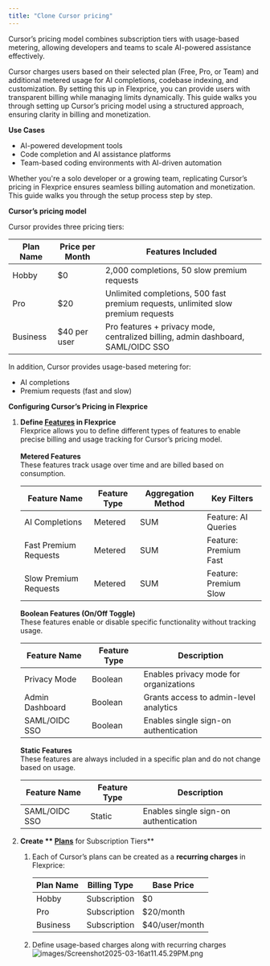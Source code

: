 ```yaml
---
title: "Clone Cursor pricing"
---
```


Cursor’s pricing model combines subscription tiers with usage-based metering, allowing developers and teams to scale AI-powered assistance effectively.

Cursor charges users based on their selected plan (Free, Pro, or Team) and additional metered usage for AI completions, codebase indexing, and customization. By setting this up in Flexprice, you can provide users with transparent billing while managing limits dynamically. This guide walks you through setting up Cursor’s pricing model using a structured approach, ensuring clarity in billing and monetization.

**Use Cases**

- AI-powered development tools
- Code completion and AI assistance platforms
- Team-based coding environments with AI-driven automation

Whether you're a solo developer or a growing team, replicating Cursor’s pricing in Flexprice ensures seamless billing automation and monetization. This guide walks you through the setup process step by step.

**Cursor’s pricing model**

Cursor provides three pricing tiers:

| Plan Name | Price per Month | Features Included                                                                 |
| --------- | --------------- | --------------------------------------------------------------------------------- |
| Hobby     | $0              | 2,000 completions, 50 slow premium requests                                       |
| Pro       | $20             | Unlimited completions, 500 fast premium requests, unlimited slow premium requests |
| Business  | $40 per user    | Pro features + privacy mode, centralized billing, admin dashboard, SAML/OIDC SSO  |

In addition, Cursor provides usage-based metering for:

- AI completions
- Premium requests (fast and slow)

**Configuring Cursor’s Pricing in Flexprice**

1. **Define **[**Features**](https://docs.flexprice.io/docs/Product%20catalogue/Features/Creating%20a%20feature)** in Flexprice**\
   Flexprice allows you to define different types of features to enable precise billing and usage tracking for Cursor’s pricing model.\
   \
   **Metered Features**\
   These features track usage over time and are billed based on consumption.

   | Feature Name          | Feature Type | Aggregation Method | Key Filters           |
   | --------------------- | ------------ | ------------------ | --------------------- |
   | AI Completions        | Metered      | SUM                | Feature: AI Queries   |
   | Fast Premium Requests | Metered      | SUM                | Feature: Premium Fast |
   | Slow Premium Requests | Metered      | SUM                | Feature: Premium Slow |

   **Boolean Features (On/Off Toggle)**\
   These features enable or disable specific functionality without tracking usage.

   | Feature Name    | Feature Type | Description                            |
   | --------------- | ------------ | -------------------------------------- |
   | Privacy Mode    | Boolean      | Enables privacy mode for organizations |
   | Admin Dashboard | Boolean      | Grants access to admin-level analytics |
   | SAML/OIDC SSO   | Boolean      | Enables single sign-on authentication  |

   **Static Features**\
   These features are always included in a specific plan and do not change based on usage.

   | Feature Name  | Feature Type | Description                           |
   | ------------- | ------------ | ------------------------------------- |
   | SAML/OIDC SSO | Static       | Enables single sign-on authentication |
2. **Create ** [**Plans**](https://docs.flexprice.io/docs/Product%20catalogue/Plans/Creating%20a%20plan)** for Subscription Tiers**
   1. Each of Cursor’s plans can be created as a **recurring charges** in Flexprice:

      | Plan Name | Billing Type | Base Price     |
      | --------- | ------------ | -------------- |
      | Hobby     | Subscription | $0             |
      | Pro       | Subscription | $20/month      |
      | Business  | Subscription | $40/user/month |
   2. Define usage-based charges along with recurring charges\
      ![images/Screenshot2025-03-16at11.45.29PM.png](/images/Screenshot2025-03-16at11.45.29PM.png)